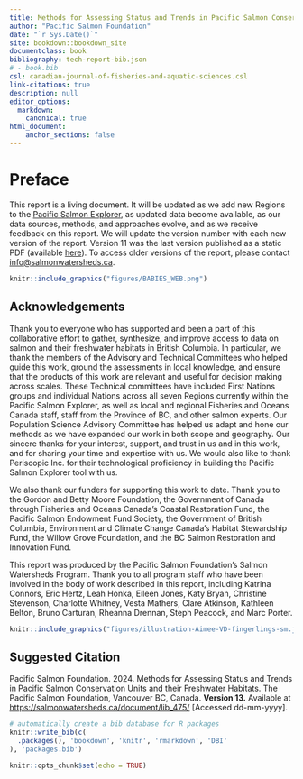 ```yaml
---
title: Methods for Assessing Status and Trends in Pacific Salmon Conservation Units and their Freshwater Habitats
author: "Pacific Salmon Foundation"
date: "`r Sys.Date()`"
site: bookdown::bookdown_site
documentclass: book
bibliography: tech-report-bib.json
# - book.bib
csl: canadian-journal-of-fisheries-and-aquatic-sciences.csl 
link-citations: true
description: null
editor_options:
  markdown:
    canonical: true
html_document:
    anchor_sections: false
---
```


# Preface {.unnumbered}

This report is a living document. It will be updated as we add new Regions to the [Pacific Salmon Explorer](https://www.salmonexplorer.ca), as updated data become available, as our data sources, methods, and approaches evolve, and as we receive feedback on this report. We will update the version number with each new version of the report. Version 11 was the last version published as a static PDF (available [here](https://salmonwatersheds.ca/document_library_files/lib_475.pdf)). To access older versions of the report, please contact [info\@salmonwatersheds.ca](info@salmonwatersheds.ca).

```r
knitr::include_graphics("figures/BABIES_WEB.png")
```

## Acknowledgements {.unnumbered}

Thank you to everyone who has supported and been a part of this collaborative effort to gather, synthesize, and improve access to data on salmon and their freshwater habitats in British Columbia. In particular, we thank the members of the Advisory and Technical Committees who helped guide this work, ground the assessments in local knowledge, and ensure that the products of this work are relevant and useful for decision making across scales. These Technical committees have included First Nations groups and individual Nations across all seven Regions currently within the Pacific Salmon Explorer, as well as local and regional Fisheries and Oceans Canada staff, staff from the Province of BC, and other salmon experts. Our Population Science Advisory Committee has helped us adapt and hone our methods as we have expanded our work in both scope and geography. Our sincere thanks for your interest, support, and trust in us and in this work, and for sharing your time and expertise with us. We would also like to thank Periscopic Inc. for their technological proficiency in building the Pacific Salmon Explorer tool with us.

We also thank our funders for supporting this work to date. Thank you to the Gordon and Betty Moore Foundation, the Government of Canada through Fisheries and Oceans Canada's Coastal Restoration Fund, the Pacific Salmon Endowment Fund Society, the Government of British Columbia, Environment and Climate Change Canada's Habitat Stewardship Fund, the Willow Grove Foundation, and the BC Salmon Restoration and Innovation Fund.

This report was produced by the Pacific Salmon Foundation's Salmon Watersheds Program. Thank you to all program staff who have been involved in the body of work described in this report, including Katrina Connors, Eric Hertz, Leah Honka, Eileen Jones, Katy Bryan, Christine Stevenson, Charlotte Whitney, Vesta Mathers, Clare Atkinson, Kathleen Belton, Bruno Carturan, Rheanna Drennan, Steph Peacock, and Marc Porter.

```r
knitr::include_graphics("figures/illustration-Aimee-VD-fingerlings-sm.jpg")
```

## Suggested Citation {.unnumbered}

Pacific Salmon Foundation. 2024. Methods for Assessing Status and Trends in Pacific Salmon Conservation Units and their Freshwater Habitats. The Pacific Salmon Foundation, Vancouver BC, Canada. **Version 13.** Available at <https://salmonwatersheds.ca/document/lib_475/> [Accessed dd-mm-yyyy].

```r
# automatically create a bib database for R packages
knitr::write_bib(c(
  .packages(), 'bookdown', 'knitr', 'rmarkdown', 'DBI'
), 'packages.bib')
```

```r
knitr::opts_chunk$set(echo = TRUE)
```
